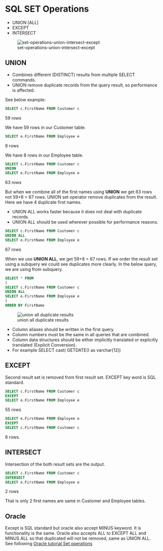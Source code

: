 # SQL SET Operations


- UNION [ALL]
- EXCEPT
- INTERSECT 


![set-operations-union-intersect-except](./images/set-operations-union-intersect-except.png)



## UNION

- Combines different (DISTINCT) results from multiple SELECT commands.
- UNION remove duplicate records from the query result, so performance is affected.

See below example:

```sql
SELECT c.FirstName FROM Customer c
```
59 rows


We have 59 rows in our Customer table.

```sql
SELECT e.FirstName FROM Employee e
```

8 rows


We have 8 rows in our Employee table.


```sql
SELECT c.FirstName FROM Customer c
UNION
SELECT e.FirstName FROM Employee e
```

63 rows

But when we combine all of the first names using **UNION** we get 63 rows not 59+8 = 67 rows.
UNION set operator remove duplicates from the result.
Here we have 4 duplicate first names.




- UNION ALL works faster because it does not deal with duplicate records.
- UNION ALL should be used wherever possible for performance reasons.


```sql
SELECT c.FirstName FROM Customer c
UNION ALL
SELECT e.FirstName FROM Employee e
```

67 rows

When we use **UNION ALL**, we get 59+8 = 67 rows. 
If we order the result set using a subquery we could see duplicates more clearly.
In the below query, we are using from subquery.

```sql
SELECT * FROM
(
SELECT c.FirstName FROM Customer c
UNION ALL
SELECT e.FirstName FROM Employee e
)
ORDER BY FirstName
```

![union all duplicate results](./images/union-all-duplicate-results.png)




- Column aliases should be written in the first query.
- Column numbers must be the same in all queries that are combined.
- Column data structures should be either implicitly translated or explicitly translated (Explicit Conversion).
- For example SELECT cast( GETDATE() as varchar(12))


## EXCEPT

Second result set is removed from first result set.
EXCEPT key word is SQL standard.


```sql
SELECT c.FirstName FROM Customer c
EXCEPT
SELECT e.FirstName FROM Employee e
```

55 rows

```sql
SELECT e.FirstName FROM Employee e
EXCEPT
SELECT c.FirstName FROM Customer c
```

6 rows.




## INTERSECT

Intersection of the both result sets are the output.


```sql
SELECT c.FirstName FROM Customer c
INTERSECT
SELECT e.FirstName FROM Employee e
```
2 rows

That is only 2 first names are same in Customer and Employee tables.


## Oracle

Except is SQL standard but oracle also accept MINUS keyword.
It is functionality is the same.
Oracle also accepts ALL to EXCEPT ALL and MINUS ALL so that duplicated will not be removed, same as UNION ALL.
See following [Oracle tutorial Set operations](https://oracle-base.com/articles/21c/sql-set-operator-enhancements-21c)


